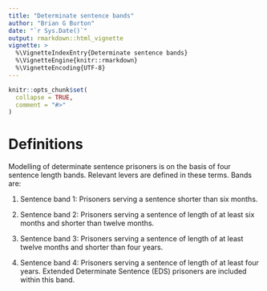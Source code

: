 ```yaml
---
title: "Determinate sentence bands"
author: "Brian G Burton"
date: "`r Sys.Date()`"
output: rmarkdown::html_vignette
vignette: >
  %\VignetteIndexEntry{Determinate sentence bands}
  %\VignetteEngine{knitr::rmarkdown}
  %\VignetteEncoding{UTF-8}
---
```


```r
knitr::opts_chunk$set(
  collapse = TRUE,
  comment = "#>"
)
```

<!---
```r
#library(prisonsreadyreckoner)
```
--->


# Definitions{#sentence-bands}

Modelling of determinate sentence prisoners is on the basis of four sentence
length bands. Relevant levers are defined in these terms. Bands are:

1. Sentence band 1: Prisoners serving a sentence shorter than six months.

2. Sentence band 2: Prisoners serving a sentence of length of at least six months
and shorter than twelve months.

3. Sentence band 3: Prisoners serving a sentence of length of at least twelve
months and shorter than four years.

4. Sentence band 4: Prisoners serving a sentence of length of at least four
years. Extended Determinate Sentence (EDS) prisoners are included within this
band.
